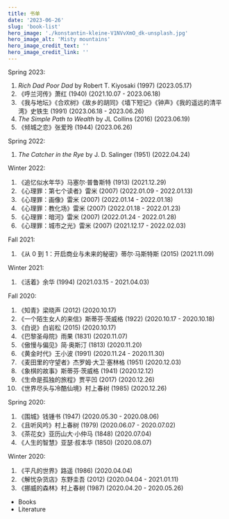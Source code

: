 ```yaml
---
title: 书单
date: '2023-06-26'
slug: 'book-list'
hero_image: './konstantin-kleine-V1NVvXmO_dk-unsplash.jpg'
hero_image_alt: 'Misty mountains'
hero_image_credit_text: ''
hero_image_credit_link: ''
---
```


Spring 2023:

1. _Rich Dad Poor Dad_ by Robert T. Kiyosaki (1997)
   (2023.05.17)
2. 《呼兰河传》萧红 (1940)
   (2021.10.07 - 2023.06.18)
3. 《我与地坛》《合欢树》《故乡的胡同》《墙下短记》《钟声》《我的遥远的清平湾》史铁生 (1991)
   (2023.06.18 - 2023.06.26)
4. _The Simple Path to Wealth_ by JL Collins (2016)
   (2023.06.19)
5. 《倾城之恋》张爱玲 (1944)
   (2023.06.26)

Spring 2022:

1. _The Catcher in the Rye_ by J. D. Salinger (1951)
   (2022.04.24)

Winter 2022:

1. 《追忆似水年华》马塞尔·普鲁斯特 (1913)
   (2021.12.29)
2. 《心理罪：第七个读者》雷米 (2007)
   (2022.01.09 - 2022.01.13)
3. 《心理罪：画像》雷米 (2007)
   (2022.01.14 - 2022.01.18)
4. 《心理罪：教化场》雷米 (2007)
   (2022.01.18 - 2022.01.23)
5. 《心理罪：暗河》雷米 (2007)
   (2022.01.24 - 2022.01.28)
6. 《心理罪：城市之光》雷米 (2007)
   (2021.12.17 - 2022.02.03)

Fall 2021:

1. 《从 0 到 1：开启商业与未来的秘密》蒂尔·马斯特斯 (2015)
   (2021.11.09)

Winter 2021:

1. 《活着》余华 (1994)
   (2021.03.15 - 2021.04.03)

Fall 2020:

1. 《知青》梁晓声 (2012)
   (2020.10.17)
2. 《一个陌生女人的来信》斯蒂芬·茨威格 (1922)
   (2020.10.17 - 2020.10.18)
3. 《白说》白岩松 (2015)
   (2020.10.17)
4. 《巴黎圣母院》雨果 (1831)
   (2020.11.07)
5. 《傲慢与偏见》简·奥斯汀 (1813)
   (2020.11.20)
6. 《黄金时代》王小波 (1991)
   (2020.11.24 - 2020.11.30)
7. 《麦田里的守望者》杰罗姆·大卫·塞林格 (1951)
   (2020.12.03)
8. 《象棋的故事》斯蒂芬·茨威格 (1941)
   (2020.12.12)
9. 《生命是孤独的旅程》贾平凹 (2017)
   (2020.12.26)
10. 《世界尽头与冷酷仙境》村上春树 (1985)
    (2020.12.26)

Spring 2020:

1. 《围城》钱锺书 (1947)
   (2020.05.30 - 2020.08.06)
2. 《且听风吟》村上春树 (1979)
   (2020.06.07 - 2020.07.02)
3. 《茶花女》亚历山大·小仲马 (1848)
   (2020.07.04)
4. 《人生的智慧》亚瑟·叔本华 (1850)
   (2020.08.07)

Winter 2020:

1. 《平凡的世界》路遥 (1986)
   (2020.04.04)
2. 《解忧杂货店》东野圭吾 (2012)
   (2020.04.04 - 2021.01.11)
3. 《挪威的森林》村上春树 (1987)
   (2020.04.20 - 2020.05.26)

- Books
- Literature
